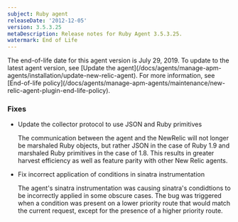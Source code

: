 ```yaml
---
subject: Ruby agent
releaseDate: '2012-12-05'
version: 3.5.3.25
metaDescription: Release notes for Ruby Agent 3.5.3.25.
watermark: End of Life
---
```


<Callout variant="important">
  The end-of-life date for this agent version is July 29, 2019. To update to the latest agent version, see [Update the agent](/docs/agents/manage-apm-agents/installation/update-new-relic-agent). For more information, see [End-of-life policy](/docs/agents/manage-apm-agents/maintenance/new-relic-agent-plugin-end-life-policy).
</Callout>

### Fixes

* Update the collector protocol to use JSON and Ruby primitives

  The communication between the agent and the NewRelic will not longer be marshaled Ruby objects, but rather JSON in the case of Ruby 1.9 and marshaled Ruby primitives in the case of 1.8. This results in greater harvest efficiency as well as feature parity with other New Relic agents.
* Fix incorrect application of conditions in sinatra instrumentation

  The agent's sinatra instrumentation was causing sinatra's condidtions to be incorrectly applied in some obscure cases. The bug was triggered when a condition was present on a lower priority route that would match the current request, except for the presence of a higher priority route.
